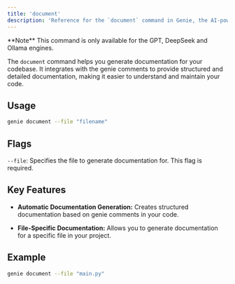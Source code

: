```yaml
---
title: 'document'
description: 'Reference for the `document` command in Genie, the AI-powered CLI companion.'
---
```


<Info>
  **Note** This command is only available for the GPT, DeepSeek and Ollama engines.
</Info>

The `document` command helps you generate documentation for your codebase. It integrates with the genie comments to provide structured and detailed documentation, making it easier to understand and maintain your code.


## Usage

```bash
genie document --file "filename"
```

## Flags

`--file`: Specifies the file to generate documentation for. This flag is required.

## Key Features

- **Automatic Documentation Generation:** Creates structured documentation based on genie comments in your code.

- **File-Specific Documentation:** Allows you to generate documentation for a specific file in your project.

## Example

```bash
genie document --file "main.py"
```